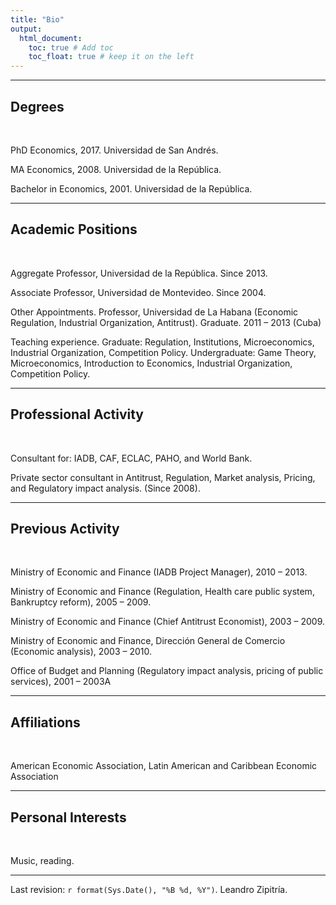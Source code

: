 ```yaml
---
title: "Bio"
output: 
  html_document:
    toc: true # Add toc
    toc_float: true # keep it on the left
---
```


---

## Degrees

\

PhD Economics, 2017. Universidad de San Andrés. 

MA Economics, 2008. Universidad de la República.

Bachelor in Economics, 2001. Universidad de la República.

---

## Academic Positions

\

Aggregate Professor, Universidad de la República. Since 2013.

Associate Professor, Universidad de Montevideo. Since 2004.

Other Appointments. Professor, Universidad de La Habana (Economic Regulation, Industrial Organization, Antitrust). Graduate. 2011 –  2013 (Cuba)

Teaching experience. Graduate: Regulation, Institutions, Microeconomics, Industrial Organization, Competition Policy. Undergraduate: Game Theory, Microeconomics, Introduction to Economics, Industrial Organization, Competition Policy.

---

## Professional Activity

\

Consultant for: IADB, CAF, ECLAC, PAHO, and World Bank.

Private sector consultant in Antitrust, Regulation, Market analysis, Pricing, and Regulatory impact analysis. (Since 2008).


---

## Previous Activity

\

Ministry of Economic and Finance (IADB Project Manager), 2010 – 2013.

Ministry of Economic and Finance (Regulation, Health care public system, Bankruptcy reform), 2005 – 2009.

Ministry of Economic and Finance (Chief Antitrust Economist), 2003 – 2009.

Ministry of Economic and Finance, Dirección General de Comercio (Economic analysis), 2003 – 2010.

Office of Budget and Planning (Regulatory impact analysis, pricing of public services), 2001 – 2003A

---

## Affiliations

\

American Economic Association, Latin American and Caribbean Economic Association

---

## Personal Interests

\

Music, reading.

***

Last revision: `r format(Sys.Date(), "%B %d, %Y")`. Leandro Zipitría.